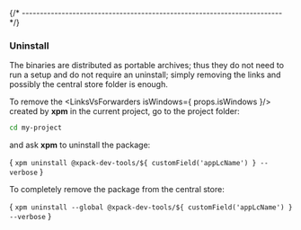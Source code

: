 


{/* ------------------------------------------------------------------------ */}

### Uninstall

The binaries are distributed as portable archives; thus they do not need
to run a setup and do not require an uninstall; simply removing the
links and possibly the central store folder is enough.

To remove the <LinksVsForwarders isWindows={ props.isWindows }/> created by
**xpm** in the current project,
go to the project folder:

```sh
cd my-project
```

and ask **xpm** to uninstall the package:

<CodeBlock language="sh"> {
`xpm uninstall @xpack-dev-tools/${ customField('appLcName') } --verbose`
} </CodeBlock>

To completely remove the package from the central store:

<CodeBlock language="sh"> {
`xpm uninstall --global @xpack-dev-tools/${ customField('appLcName') } --verbose`
} </CodeBlock>
